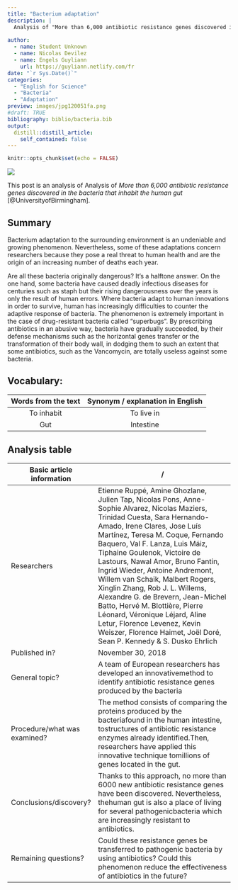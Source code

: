 ```yaml
---
title: "Bacterium adaptation"
description: |
  Analysis of "More than 6,000 antibiotic resistance genes discovered in the bacteria that inhabit the human gut"
  
author:
  - name: Student Unknown
  - name: Nicolas Devilez
  - name: Engels Guyliann
    url: https://guyliann.netlify.com/fr
date: "`r Sys.Date()`"
categories:
  - "English for Science"
  - "Bacteria"
  - "Adaptation"
preview: images/jpg120051fa.png
#draft: TRUE
bibliography: biblio/bacteria.bib
output:
  distill::distill_article:
    self_contained: false
---
```


```r
knitr::opts_chunk$set(echo = FALSE)
```


![](images/jpg120051fa.png)

This post is an analysis of Analysis of *More than 6,000 antibiotic resistance genes discovered in the bacteria that inhabit the human gut* [@UniversityofBirmingham]. 


## Summary 

Bacterium adaptation to the surrounding environment is an undeniable and growing phenomenon. Nevertheless, some of these adaptations concern researchers because they pose a real threat to human health and are the origin of an increasing number of deaths each year.

Are all these bacteria originally dangerous? It’s a halftone answer. On the one hand, some bacteria have caused deadly infectious diseases for centuries such as staph but their rising dangerousness over the years is only the result of human errors. Where bacteria adapt to human innovations in order to survive, human has increasingly difficulties to counter the adaptive response of bacteria. The phenomenon is extremely important in the case of drug-resistant bacteria called “superbugs”. By prescribing antibiotics in an abusive way, bacteria have gradually succeeded, by their defense mechanisms such as the horizontal genes transfer or the transformation of their body wall, in dodging them to such an extent that some antibiotics, such as the Vancomycin, are totally useless against some bacteria.


## Vocabulary: 

| Words from the text 	| Synonym / explanation in English 	|
|:-------------------:	|:--------------------------------:	|
|      To inhabit     	|       To live in            	|
|         Gut         	|       Intestine            	|

## Analysis table

| Basic article information 	| / 	|
|------------------------------	|-------------------------------------------------------------------------------------------------------------------------------------------------------------------------------------------------------------------------------------------------------------------------------------------------------------------------------------------------------------------------------------------------------------------------------------------------------------------------------------------------------------------------------------------------------------------------------------------------------------------------------	|
| Researchers 	| Etienne Ruppé, Amine Ghozlane, Julien Tap, Nicolas Pons, Anne- Sophie Alvarez, Nicolas Maziers, Trinidad Cuesta, Sara Hernando- Amado, Irene Clares, Jose Luís Martínez, Teresa M. Coque, Fernando Baquero, Val F. Lanza, Luis Máiz, Tiphaine Goulenok, Victoire de Lastours, Nawal Amor, Bruno Fantin, Ingrid Wieder, Antoine Andremont, Willem van Schaik, Malbert Rogers, Xinglin Zhang, Rob J. L. Willems, Alexandre G. de Brevern, Jean-Michel Batto, Hervé M. Blottière, Pierre Léonard, Véronique Léjard, Aline Letur, Florence Levenez, Kevin Weiszer, Florence Haimet, Joël Doré, Sean P. Kennedy & S. Dusko Ehrlich           	|
| Published in? 	| November 30, 2018 	|
| General topic? 	| A team of European researchers has developed an innovativemethod to identify antibiotic resistance genes produced by the bacteria	|
| Procedure/what was examined? 	| The method consists of comparing the proteins produced by the bacteriafound in the human intestine, tostructures of antibiotic resistance enzymes already identified.Then, researchers have applied this innovative technique tomillions of genes located in the gut. 	|
| Conclusions/discovery? 	| Thanks to this approach, no more than 6000 new antibiotic resistance genes have been discovered. Nevertheless, thehuman gut is also a place of living for several pathogenicbacteria which are increasingly resistant to antibiotics.|
| Remaining questions? 	| Could these resistance genes be transferred to pathogenic bacteria by using antibiotics? Could this phenomenon reduce the effectiveness of antibiotics in the future? 	|

